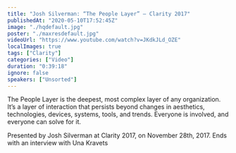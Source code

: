 ```yaml
---
title: "Josh Silverman: “The People Layer” — Clarity 2017"
publishedAt: "2020-05-10T17:52:45Z"
image: "./hqdefault.jpg"
poster: "./maxresdefault.jpg"
videoUrl: "https://www.youtube.com/watch?v=JKdkJLd_OZE"
localImages: true
tags: ["Clarity"]
categories: ["Video"]
duration: "0:39:18"
ignore: false
speakers: ["Unsorted"]
---
```


The People Layer is the deepest, most complex layer of any organization. It’s a layer of interaction that persists beyond changes in aesthetics, technologies, devices, systems, tools, and trends. Everyone is involved, and everyone can solve for it.

Presented by Josh Silverman at Clarity 2017, on November 28th, 2017. Ends with an interview with Una Kravets
